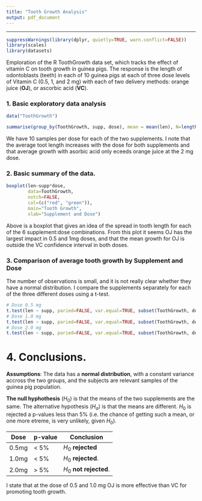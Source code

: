 ---
title: "Tooth Growth Analysis"
output: pdf_document
---

---
```{r Load libraries, results="hide", echo=FALSE}
suppressWarnings(library(dplyr, quietly=TRUE, warn.conflict=FALSE))
library(scales)
library(datasets)
```

Emploration of the R ToothGrowth data set, which tracks the effect of vitamin C on tooth growth in guinea pigs. The response is the length of odontoblasts (teeth) in each of 10 guinea pigs at each of three dose levels of Vitamin C (0.5, 1, and 2 mg) with each of two delivery methods: orange juice (**OJ**), or ascorbic acid (**VC**).

### 1. Basic exploratory data analysis 
```{r echo=TRUE}
data("ToothGrowth")

summarise(group_by(ToothGrowth, supp, dose), mean = mean(len), N=length(len))
```

We have 10 samples per dose for each of the two supplements.  I note that the average toot length increases with the dose for both supplements and that average growth with asorbic acid only eceeds orange juice at the 2 mg dose.

### 2. Basic summary of the data.
```{r}
boxplot(len~supp*dose, 
        data=ToothGrowth, 
        notch=FALSE, 
        col=(c("red", "green")), 
        main="Tooth Growth", 
        xlab="Supplement and Dose")
```

Above is a boxplot that gives an idea of the spread in tooth length for each of the 6 supplement:dose combinations.  From this plot it seems OJ has the largest impact in 0.5 and 1mg doses, and that the mean growth for OJ is outside the VC confidence interval in both doses. 

### 3. Comparison of average tooth growth by Supplement and Dose
The number of observations is small, and it is not really clear whether they have a normal distribution.  I compare the supplements separately for each of the three different doses using a t-test. 

```{r}
# Dose 0.5 mg
t.test(len ~ supp, paried=FALSE, var.equal=TRUE, subset(ToothGrowth, dose == 0.5))
# Dose 1.0 mg
t.test(len ~ supp, paried=FALSE, var.equal=TRUE, subset(ToothGrowth, dose == 1.0))
# Dose 2.0 mg
t.test(len ~ supp, paried=FALSE, var.equal=TRUE, subset(ToothGrowth, dose == 2.0))
```

# 4. Conclusions. 
**Assumptions**: The data has a **normal distribution**, with a constant variance accross the two groups, and the subjects are relevant samples of the guinea pig population.  

**The null hyphothesis** ($H_0$) is that the means of the two supplements are the same. The alternative hypothesis ($H_a$) is that the means are different. $H_0$ is rejected a p-values less than 5% (i.e. the chance of getting such a mean, or one more etreme, is very unlikely, given $H_0$).

Dose  | p-value | Conclusion
------|---------|---------------
0.5mg | < 5%    | $H_0$ **rejected**
1.0mg | < 5%    | $H_0$ **rejected**.
2.0mg | > 5%    | $H_0$ **not rejected**.

I state that at the dose of 0.5 and 1.0 mg OJ is more effective than VC for promoting tooth growth. 
